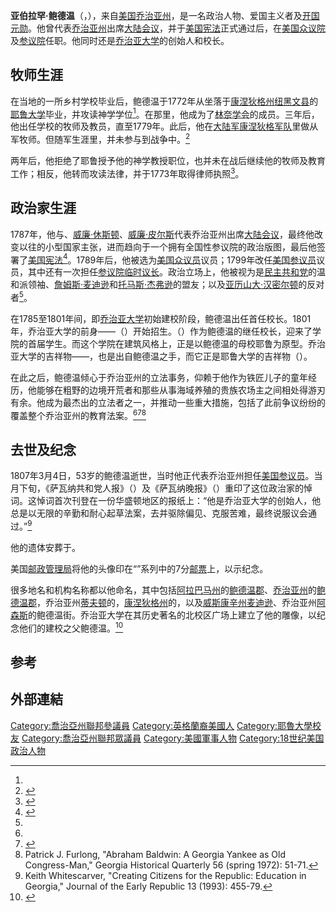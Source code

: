 {{noteTA
|G1=USState
}}
{{Infobox University President
| name          =亚伯拉罕·鲍德温
| image         =Abraham Baldwin.jpg
| image_size    =200px
| caption       =
| order         =
| office        = [[乔治亚大学|乔治亚大学校长]]
| term_start    = 1785年
| term_end      = 1801年
| birth_date    = {{birth date|1754|11|23}}
| birth_place   = [[康涅狄格州|康涅狄格州]]{{link-en|吉尔福德镇|Guilford, Connecticut}}
| death_date    = {{death date and age|1807|3|4|1754|11|23}}
| death_place   = [[华盛顿特区|华盛顿特区]]
| predecessor   = 首任
| successor     = {{link-en|约西亚·梅格斯|Josiah Meigs}}
| alma_mater    = [[耶鲁大学|耶鲁大学]]
| residence     =
| profession    = 
| religion      =
| spouse        =
| children      = 
| website       =
| footnotes     =
|}}
'''亚伯拉罕·鲍德温'''（{{lang-en|Abraham Baldwin}}，{{bd|1754年|11月22日|1807年|3月4日}}），来自[[美国|美国]][[乔治亚州|乔治亚州]]，是一名政治人物、爱国主义者及[[开国元勋|开国元勋]]。他曾代表[[乔治亚州|乔治亚州]]出席[[大陆会议|大陆会议]]，并于[[美国宪法|美国宪法]]正式通过后，在[[美国众议院|美国众议院]]及[[参议院|参议院]]任职。他同时还是[[乔治亚大学|乔治亚大学]]的创始人和校长。

==牧师生涯==
在当地的一所乡村学校毕业后，鲍德温于1772年从坐落于[[康涅狄格州|康涅狄格州]][[纽黑文县|纽黑文县]]的[[耶鲁大学|耶鲁大学]]毕业，并攻读神学学位<ref name="yelu" />。在那里，他成为了[[林奈学会|林奈学会]]的成员。三年后，他出任学校的牧师及教员，直至1779年。此后，他在[[大陆军|大陆军]][[康涅狄格军队|康涅狄格军队]]里做从军牧师。但随军生涯里，并未参与到战争中。<ref name = soldierState>{{cite book| url = http://www.history.army.mil/books/RevWar/ss/baldwin.htm| title = Soldier-Statesmen of the Constitution| id = CMH Pub 71-25| chapter = Abraham Baldwin| year = 1987| location = E302.5.W85 Washington D.C| publisher = United States Army Center of Military History| first1 = Robert K.| last1 = Wright, Jr.| first2 = Morris J.| last2 = MacGregor Jr.| access-date = 2013-04-19| archive-date = 2019-05-13| archive-url = https://web.archive.org/web/20190513071820/https://history.army.mil/books/RevWar/ss/baldwin.htm| dead-url = no}}</ref>

两年后，他拒绝了耶鲁授予他的神学教授职位，也并未在战后继续他的牧师及教育工作；相反，他转而攻读法律，并于1773年取得律师执照<ref name="yelu">{{cite news|title=Abraham Baldwin (1754-1807)|url=http://www.newgeorgiaencyclopedia.com/nge/Article.jsp?id=h-2710|accessdate=2013-04-21|newspaper=Georgia Humanities Council and the University of Georgia Press|archive-date=2012-03-18|archive-url=https://web.archive.org/web/20120318064622/http://www.newgeorgiaencyclopedia.com/nge/Article.jsp?id=h-2710|dead-url=no}}</ref>。

==政治家生涯==
1787年，他与{{link-en|威廉·费|William Few}}、[[威廉·休斯顿|威廉·休斯顿]]、[[威廉·皮尔斯|威廉·皮尔斯]]代表乔治亚州出席[[大陆会议|大陆会议]]，最终他改变以往的小型国家主张，进而趋向于一个拥有全国性参议院的政治版图，最后他签署了[[美国宪法|美国宪法]]<ref name="as">{{cite news|title=Abraham Baldwin (1754-1807)|url=http://www.newgeorgiaencyclopedia.com/nge/Article.jsp?id=h-2710|accessdate=2013-04-19|newspaper=Georgia Humanities Council and the University of Georgia Press|archive-date=2012-03-18|archive-url=https://web.archive.org/web/20120318064622/http://www.newgeorgiaencyclopedia.com/nge/Article.jsp?id=h-2710|dead-url=no}}</ref>。1789年后，他被选为[[美国众议员|美国众议员]]议员；1799年改任[[美国参议员|美国参议员]]议员，其中还有一次担任[[参议院临时议长|参议院临时议长]]。政治立场上，他被视为是[[民主共和党|民主共和党]]的温和派领袖、[[詹姆斯·麦迪逊|詹姆斯·麦迪逊]]和[[托马斯·杰弗逊|托马斯·杰弗逊]]的盟友；以及[[亚历山大·汉密尔顿|亚历山大·汉密尔顿]]的反对者<ref name="as" />。

在1785至1801年间，即[[乔治亚大学|乔治亚大学]]初始建校阶段，鲍德温出任首任校长。1801年，乔治亚大学的前身——{{link-en|富兰克林学院|Franklin College of Arts and Sciences}}（{{lang-en|Franklin College of Arts and Sciences}}）开始招生。{{link-en|约西亚·梅格斯|Josiah Meigs}}（{{lang|en|Josiah Meigs}}）作为鲍德温的继任校长，迎来了学院的首届学生。而这个学院在建筑风格上，正是以鲍德温的母校耶鲁为原型。乔治亚大学的吉祥物——{{link-en|乔治亚斗牛犬|Georgia Bulldogs}}，也是出自鲍德温之手，而它正是耶鲁大学的吉祥物（{{link-en|耶鲁斗牛犬|Yale Bulldogs}}）。

在此之后，鲍德温倾心于乔治亚州的立法事务，仰赖于他作为铁匠儿子的童年经历，他能够在粗野的边境开荒者和那些从事海域养殖的贵族农场主之间相处得游刃有余。他成为最杰出的立法者之一，并推动一些重大措施，包括了此前争议纷纷的覆盖整个乔治亚州的教育法案。<ref name = soldierState/><ref>{{cite book|last=Rowe|first=H.J.|title=History of Athens & Clarke County|year=2000|publisher=Southern Historical Press}}</ref><ref>Patrick J. Furlong, "Abraham Baldwin: A Georgia Yankee as Old Congress-Man," Georgia Historical Quarterly 56 (spring 1972): 51-71.</ref>

==去世及纪念==
1807年3月4日，53岁的鲍德温逝世，当时他正代表乔治亚州担任[[美国参议员|美国参议员]]。当月下旬，《萨瓦纳共和党人报》（{{lang|en|Savannah Republican }}）及《萨瓦纳晚报》（{{lang|en|Savannah Evening Ledger}}）重印了这位政治家的悼词。这悼词首次刊登在一份华盛顿地区的报纸上：“他是乔治亚大学的创始人，他总是以无限的辛勤和耐心起草法案，去并驱除偏见、克服苦难，最终说服议会通过。”<ref>Keith Whitescarver, "Creating Citizens for the Republic: Education in Georgia," Journal of the Early Republic 13 (1993): 455-79.</ref>

他的遗体安葬于{{link-en|岩溪墓地|Rock Creek Cemetery}}。

美国[[邮政管理局|邮政管理局]]将他的头像印在“{{link-en|伟大的美国人|Great Americans series}}”系列中的7分[[邮票|邮票]]上，以示纪念。

很多地名和机构名称都以他命名，其中包括[[阿拉巴马州|阿拉巴马州]]的[[鲍德温郡|鲍德温郡]]、[[乔治亚州|乔治亚州]]的[[鲍德温郡|鲍德温郡]]，乔治亚州[[蒂夫顿|蒂夫顿]]的{{link-en|亚伯拉罕·鲍德温农业学院|Abraham Baldwin Agricultural College}}，[[康涅狄格州|康涅狄格州]]{{link-en|吉尔福特|Guilford, Connecticut}}的{{link-en|亚伯拉罕·鲍德温中学|Abraham Baldwin Middle School}}，以及[[威斯康辛州|威斯康辛州]][[麦迪逊|麦迪逊]]、乔治亚州[[阿森斯_(乔治亚州)|阿森斯]]的鲍德温街。乔治亚大学在其历史著名的北校区广场上建立了他的雕像，以纪念他们的建校之父鲍德温。<ref>{{cite web|title=Special Report on the Abraham Baldwin Statue Initiative|url=http://www.externalaffairs.uga.edu/development/baldwin_statue_initiative/index.html|publisher=UGA's External Affairs|accessdate=10 February 2013|archive-url=https://web.archive.org/web/20131005004512/http://www.externalaffairs.uga.edu/development/baldwin_statue_initiative/index.html|archive-date=2013-10-05|dead-url=yes}}</ref>

==参考==
{{Reflist}}

== 外部連結 ==
{{CongBio|B000084}}

{{S-start}}
{{S-par|us-hs}}
{{USRepSuccessionBox
|state = 乔治亚州
|district = 2
|before= 新创立
|after= 转为代表全区
|years=1789年3月4日 – 1793年3月4日
}}
{{USRepSuccessionBox
|state = 乔治亚州
|district = 全区
|before= 转自第2选区
|after= {{link-en|詹姆斯·琼斯 (参议员)|James Jones (Georgia)}}
|years=1793年3月4日 - 1799年3月4日
}}
{{S-par|us-sen}}
{{U.S. Senator box|
 class=2|state=乔治亚| 
 before = {{link-en|约西亚·塔特纳尔|Josiah Tattnall (Senator)}}| 
 after = [[乔治·琼斯|乔治·琼斯]] | 
 years = 1799年3月4日 – 1807年3月4日 | 
 alongside=[[詹姆斯·冈恩|詹姆斯·冈恩]]、{{link-en|詹姆斯·杰弗逊 (政治家)}}、{{link-en|约翰·米利奇|John Milledge}} }}
{{s-off}}
{{succession box|
 title=[[參議院臨時議長|美国参议院临时议长]]|
 before={{link-en|詹姆斯·希尔豪斯|James Hillhouse}}|
 years=1801年12月7日 – 1802年12月13日|
 after=[[史蒂文·R·布拉德利|史蒂文·R·布拉德利]]|
}}
{{S-end}}
{{美国宪法签署人}}
{{Authority control}}
{{DEFAULTSORT:Baldwin, Abraham}}

[[Category:喬治亞州聯邦參議員|Category:喬治亞州聯邦參議員]]
[[Category:英格蘭裔美國人|Category:英格蘭裔美國人]]
[[Category:耶魯大學校友|Category:耶魯大學校友]]
[[Category:喬治亞州聯邦眾議員|Category:喬治亞州聯邦眾議員]]
[[Category:美國軍事人物|Category:美國軍事人物]]
[[Category:18世纪美国政治人物|Category:18世纪美国政治人物]]